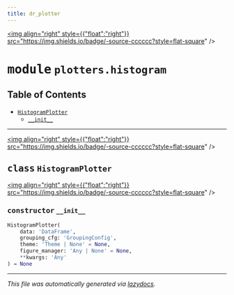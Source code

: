 ```yaml
---
title: dr_plotter
---
```


<a href="https://github.com/drothermel/%24%7BREPO%7D/blob/main/src/dr_plotter/plotters/histogram.py"><img align="right" style={{"float":"right"}} src="https://img.shields.io/badge/-source-cccccc?style=flat-square" /></a>

# <kbd>module</kbd> `plotters.histogram`



## Table of Contents
- [`HistogramPlotter`](./dr_plotter.plotters.histogram#class-histogramplotter)
	- [`__init__`](./dr_plotter.plotters.histogram#constructor---init--)




---

<a href="https://github.com/drothermel/%24%7BREPO%7D/blob/main/src/dr_plotter/plotters/histogram.py#L20"><img align="right" style={{"float":"right"}} src="https://img.shields.io/badge/-source-cccccc?style=flat-square" /></a>

## <kbd>class</kbd> `HistogramPlotter`



<a href="https://github.com/drothermel/%24%7BREPO%7D/blob/main/src/dr_plotter/plotters/histogram.py#L53"><img align="right" style={{"float":"right"}} src="https://img.shields.io/badge/-source-cccccc?style=flat-square" /></a>

### <kbd>constructor</kbd> `__init__`

```python
HistogramPlotter(
    data: 'DataFrame',
    grouping_cfg: 'GroupingConfig',
    theme: 'Theme | None' = None,
    figure_manager: 'Any | None' = None,
    **kwargs: 'Any'
) → None
```










---

_This file was automatically generated via [lazydocs](https://github.com/ml-tooling/lazydocs)._
